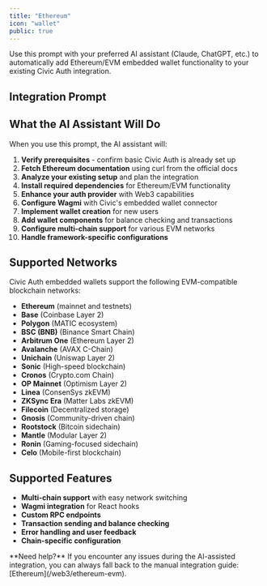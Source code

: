 ```yaml
---
title: "Ethereum"
icon: "wallet"
public: true
---
```



Use this prompt with your preferred AI assistant (Claude, ChatGPT, etc.) to automatically add Ethereum/EVM embedded wallet functionality to your existing Civic Auth integration.

<Web3Prerequisites />

<HowToUseWeb3 />

## Integration Prompt

<EthereumPrompt />

## What the AI Assistant Will Do

When you use this prompt, the AI assistant will:

1. **Verify prerequisites** - confirm basic Civic Auth is already set up
2. **Fetch Ethereum documentation** using curl from the official docs
3. **Analyze your existing setup** and plan the integration
4. **Install required dependencies** for Ethereum/EVM functionality
5. **Enhance your auth provider** with Web3 capabilities
6. **Configure Wagmi** with Civic's embedded wallet connector
7. **Implement wallet creation** for new users
8. **Add wallet components** for balance checking and transactions
9. **Configure multi-chain support** for various EVM networks
10. **Handle framework-specific configurations**

## Supported Networks

Civic Auth embedded wallets support the following EVM-compatible blockchain networks:

- **Ethereum** (mainnet and testnets)
- **Base** (Coinbase Layer 2)
- **Polygon** (MATIC ecosystem)
- **BSC (BNB)** (Binance Smart Chain)
- **Arbitrum One** (Ethereum Layer 2)
- **Avalanche** (AVAX C-Chain)
- **Unichain** (Uniswap Layer 2)
- **Sonic** (High-speed blockchain)
- **Cronos** (Crypto.com Chain)
- **OP Mainnet** (Optimism Layer 2)
- **Linea** (ConsenSys zkEVM)
- **ZKSync Era** (Matter Labs zkEVM)
- **Filecoin** (Decentralized storage)
- **Gnosis** (Community-driven chain)
- **Rootstock** (Bitcoin sidechain)
- **Mantle** (Modular Layer 2)
- **Ronin** (Gaming-focused sidechain)
- **Celo** (Mobile-first blockchain)

## Supported Features

- **Multi-chain support** with easy network switching
- **Wagmi integration** for React hooks
- **Custom RPC endpoints**
- **Transaction sending and balance checking**
- **Error handling and user feedback**
- **Chain-specific configuration**

<Note>
  **Need help?** If you encounter any issues during the AI-assisted integration, you can always fall back to the manual integration guide: [Ethereum](/web3/ethereum-evm).
</Note>

<AiAssistantRequirements />